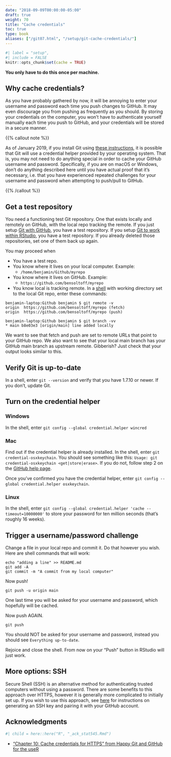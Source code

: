 ```yaml
---
date: "2018-09-09T00:00:00-05:00"
draft: true
weight: 70
title: "Cache credentials"
toc: true
type: book
aliases: ["/git07.html", "/setup/git-cache-credentials/"]
---
```


```r
#| label = "setup",
#| include = FALSE
knitr::opts_chunk$set(cache = TRUE)
```

**You only have to do this once per machine.**

## Why cache credentials?

As you have probably gathered by now, it will be annoying to enter your username and password each time you push changes to GitHub. It may even discourage you from pushing as frequently as you should. By storing your credentials on the computer, you won't have to authenticate yourself manually each time you push to GitHub, and your credentials will be stored in a secure manner.

{{% callout note %}}

As of January 2019, if you install Git using [these instructions](/setup/git/), it is possible that Git will use a credential helper provided by your operating system. That is, you may not need to do anything special in order to cache your GitHub username and password. Specifically, if you are on macOS or Windows, don’t do anything described here until you have actual proof that it’s necessary, i.e. that you have experienced repeated challenges for your username and password when attempting to push/pull to GitHub.

{{% /callout %}}

## Get a test repository

You need a functioning test Git repository. One that exists locally and remotely on GitHub, with the local repo tracking the remote. If you just setup [Git with GitHub](/setup/github/), you have a test repository. If you setup [Git to work within RStudio](/setup/git-with-rstudio/), you have a test repository. If you already deleted those repositories, set one of them back up again.

You may proceed when

* You have a test repo.
* You know where it lives on your local computer. Example:
    * `/home/benjamin/Github/myrepo`
* You know where it lives on GitHub. Example:
    * `https://github.com/bensoltoff/myrepo`
* You know local is tracking remote. In a [shell](/setup/shell/) with working directory set to the local Git repo, enter these commands:

```
benjamin-laptop:Github benjamin $ git remote -v
origin  https://github.com/bensoltoff/myrepo (fetch)
origin  https://github.com/bensoltoff/myrepo (push)

benjamin-laptop:Github benjamin $ git branch -vv
* main b8e03e3 [origin/main] line added locally
```

We want to see that fetch and push are set to remote URLs that point to your GitHub repo. We also want to see that your local main branch has your GitHub main branch as upstream remote. Gibberish? Just check that your output looks similar to this.

## Verify Git is up-to-date

In a shell, enter `git --version` and verify that you have 1.7.10 or newer. If you don't, update Git.

## Turn on the credential helper

### Windows

In the shell, enter `git config --global credential.helper wincred`

### Mac

Find out if the credential helper is already installed. In the shell, enter `git credential-osxkeychain`. You should see something like this: `Usage: git credential-osxkeychain <get|store|erase>`. If you do not, follow step 2 on the [GitHub help page](https://help.github.com/articles/caching-your-github-password-in-git/#platform-mac).

Once you’ve confirmed you have the credential helper, enter `git config --global credential.helper osxkeychain`.

### Linux

In the shell, enter `git config --global credential.helper 'cache --timeout=10000000'` to store your password for ten million seconds (that's roughly 16 weeks).

## Trigger a username/password challenge

Change a file in your local repo and commit it. Do that however you wish. Here are shell commands that will work:

```
echo "adding a line" >> README.md
git add -A
git commit -m "A commit from my local computer"
```

Now push!

```
git push -u origin main
```

One last time you will be asked for your username and password, which hopefully will be cached.

Now push AGAIN.

```
git push
```

You should NOT be asked for your username and password, instead you should see `Everything up-to-date`.

Rejoice and close the shell. From now on your "Push" button in RStudio will just work.

## More options: SSH

Secure Shell (SSH) is an alternative method for authenticating trusted computers without using a password. There are some benefits to this approach over HTTPS, however it is generally more complicated to initially set up. If you wish to use this approach, see [here](https://help.github.com/articles/generating-an-ssh-key/) for instructions on generating an SSH key and pairing it with your GitHub account.

## Acknowledgments

```r
#| child = here::here("R", "_ack_stat545.Rmd")
```
* ["Chapter 10: Cache credentials for HTTPS" from Happy Git and GitHub for the useR](https://happygitwithr.com/credential-caching.html)
